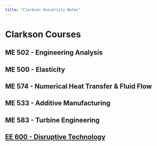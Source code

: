 ```yaml
---
title: "Clarkson University Notes"
---
```


# Clarkson Courses

## ME 502 - Engineering Analysis

## ME 500 - Elasticity

## ME 574 - Numerical Heat Transfer & Fluid Flow

## ME 533 - Additive Manufacturing

## ME 583 - Turbine Engineering

## [EE 600 - Disruptive Technology](/Clarkson/EE_600/EE_600.qmd)
